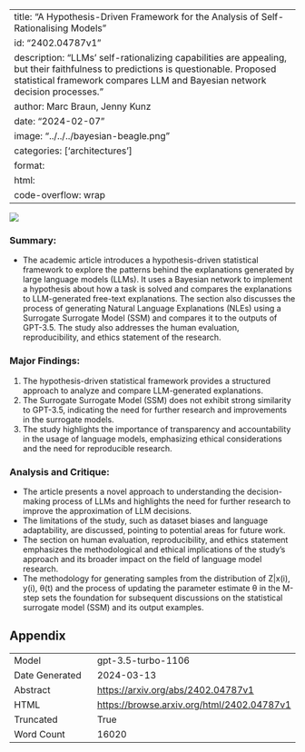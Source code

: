 
---
title: "A Hypothesis-Driven Framework for the Analysis of Self-Rationalising Models"
id: "2402.04787v1"
description: "LLMs' self-rationalizing capabilities are appealing, but their faithfulness to predictions is questionable. Proposed statistical framework compares LLM and Bayesian network decision processes."
author: Marc Braun, Jenny Kunz
date: "2024-02-07"
image: "../../../bayesian-beagle.png"
categories: ['architectures']
format:
  html:
    code-overflow: wrap
---

![](../../../bayesian-beagle.png)

### Summary:
- The academic article introduces a hypothesis-driven statistical framework to explore the patterns behind the explanations generated by large language models (LLMs). It uses a Bayesian network to implement a hypothesis about how a task is solved and compares the explanations to LLM-generated free-text explanations. The section also discusses the process of generating Natural Language Explanations (NLEs) using a Surrogate Surrogate Model (SSM) and compares it to the outputs of GPT-3.5. The study also addresses the human evaluation, reproducibility, and ethics statement of the research.

### Major Findings:
1. The hypothesis-driven statistical framework provides a structured approach to analyze and compare LLM-generated explanations.
2. The Surrogate Surrogate Model (SSM) does not exhibit strong similarity to GPT-3.5, indicating the need for further research and improvements in the surrogate models.
3. The study highlights the importance of transparency and accountability in the usage of language models, emphasizing ethical considerations and the need for reproducible research.

### Analysis and Critique:
- The article presents a novel approach to understanding the decision-making process of LLMs and highlights the need for further research to improve the approximation of LLM decisions.
- The limitations of the study, such as dataset biases and language adaptability, are discussed, pointing to potential areas for future work.
- The section on human evaluation, reproducibility, and ethics statement emphasizes the methodological and ethical implications of the study's approach and its broader impact on the field of language model research.
- The methodology for generating samples from the distribution of Z|x(i), y(i), θ(t) and the process of updating the parameter estimate θ in the M-step sets the foundation for subsequent discussions on the statistical surrogate model (SSM) and its output examples.

## Appendix

|          |          |
|----------|----------|
| Model     | gpt-3.5-turbo-1106       |
| Date Generated     | 2024-03-13       |
| Abstract | [https://arxiv.org/abs/2402.04787v1](https://arxiv.org/abs/2402.04787v1)        |
| HTML     | [https://browse.arxiv.org/html/2402.04787v1](https://browse.arxiv.org/html/2402.04787v1)       |
| Truncated       | True       |
| Word Count       | 16020       |